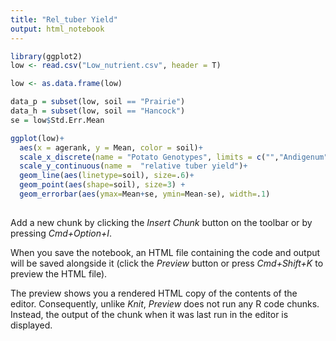 ```yaml
---
title: "Rel_tuber Yield"
output: html_notebook
---
```



```r
library(ggplot2)
low <- read.csv("Low_nutrient.csv", header = T)

low <- as.data.frame(low)

data_p = subset(low, soil == "Prairie")
data_h = subset(low, soil == "Hancock")
se = low$Std.Err.Mean

ggplot(low)+
  aes(x = agerank, y = Mean, color = soil)+
  scale_x_discrete(name = "Potato Genotypes", limits = c("","Andigenum", "Chiletanum", "Modern"))+
  scale_y_continuous(name =  "relative tuber yield")+
  geom_line(aes(linetype=soil), size=.6)+
  geom_point(aes(shape=soil), size=3) + 
  geom_errorbar(aes(ymax=Mean+se, ymin=Mean-se), width=.1)
  

```

Add a new chunk by clicking the *Insert Chunk* button on the toolbar or by pressing *Cmd+Option+I*.

When you save the notebook, an HTML file containing the code and output will be saved alongside it (click the *Preview* button or press *Cmd+Shift+K* to preview the HTML file). 

The preview shows you a rendered HTML copy of the contents of the editor. Consequently, unlike *Knit*, *Preview* does not run any R code chunks. Instead, the output of the chunk when it was last run in the editor is displayed.

